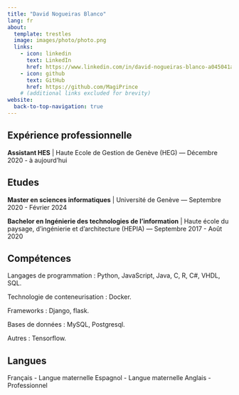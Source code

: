 ```yaml
---
title: "David Nogueiras Blanco"
lang: fr
about:
  template: trestles
  image: images/photo/photo.png
  links:
    - icon: linkedin
      text: LinkedIn
      href: https://www.linkedin.com/in/david-nogueiras-blanco-a045041a3/
    - icon: github
      text: GitHub
      href: https://github.com/MagiPrince
    # (additional links excluded for brevity)
website:
  back-to-top-navigation: true
---
```


## Expérience professionnelle

**Assistant HES** | Haute Ecole de Gestion de Genève (HEG) — Décembre 2020 - à aujourd'hui

## Etudes

**Master en sciences informatiques** | Université de Genève — Septembre 2020 - Février 2024

**Bachelor en Ingénierie des technologies de l'information** | Haute école du paysage, d'ingénierie et d'architecture (HEPIA) — Septembre 2017 - Août 2020

## Compétences

Langages de programmation : Python, JavaScript, Java, C, R, C#, VHDL, SQL.

Technologie de conteneurisation : Docker.

Frameworks : Django, flask.

Bases de données : MySQL, Postgresql.

Autres : Tensorflow.

## Langues

Français - Langue maternelle
Espagnol - Langue maternelle
Anglais - Professionnel
